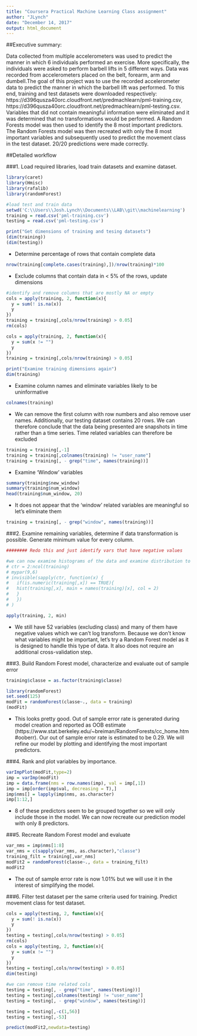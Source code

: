 ---
title: "Coursera Practical Machine Learning Class assignment"
author: "JLynch"
date: "December 14, 2017"
output: html_document
---

##Executive summary: 

Data collected from multiple accelerometers was used to predict the manner in which 6 individuals performed an exercise. More specifically, the individuals were asked to perform barbell lifts in 5 different ways. Data was recorded from accelerometers placed on the belt, forearm, arm and dumbell.The goal of this project was to use the recorded accelerometer data to predict the manner in which the barbell lift was performed. To this end, training and test datasets were downloaded respectively: https://d396qusza40orc.cloudfront.net/predmachlearn/pml-training.csv, https://d396qusza40orc.cloudfront.net/predmachlearn/pml-testing.csv. Variables that did not contain meaningful information were eliminated and it was determined that no transformations would be performed. A Random Forests model was then used to identify the 8 most important predictors. The Random Forests model was then recreated with only the 8 most important variables and subsequently used to predict the movement class in the test dataset. 20/20 predictions were made correctly. 

##Detailed workflow

###1. Load required libraries, load train datasets and examine dataset. 
```{r echo = FALSE, warning=FALSE, message=FALSE}

library(caret)
library(Hmisc)
library(rafalib)
library(randomForest)

#load test and train data
setwd('C:\\Users\\Josh.Lynch\\Documents\\LAB\\git\\machinelearning')
training = read.csv('pml-training.csv')
testing = read.csv('pml-testing.csv')

print("Get dimensions of training and tesing datasets")
(dim(training))
(dim(testing))
```

+ Determine percentage of rows that contain complete data
```{r echo = FALSE}
nrow(training[complete.cases(training),])/nrow(training)*100
```

+ Exclude columns that contain data in < 5% of the rows, update dimensions
```{r echo = FALSE}
#identify and remove columns that are mostly NA or empty
cols = apply(training, 2, function(x){
  y = sum(! is.na(x))
  y
})
training = training[,cols/nrow(training) > 0.05]
rm(cols)

cols = apply(training, 2, function(x){
  y = sum(x != "")
  y
})
training = training[,cols/nrow(training) > 0.05]

print("Examine training dimensions again")
dim(training)
```

+ Examine column names and eliminate variables likely to be uninformative
```{r echo = FALSE}
colnames(training)
```

+ We can remove the first column with row numbers and also remove user names. Additionally, our testing dataset contains 20 rows. We can therefore conclude that the data being presented are snapshots in time rather than a time series. Time related variables can therefore be excluded
```{r echo = FALSE}
training = training[,-1]
training = training[,colnames(training) != "user_name"]
training = training[, - grep("time", names(training))]
```

+ Examine 'Window' variables
```{r echo = FALSE}
summary(training$new_window)
summary(training$num_window)
head(training$num_window, 20)
```

+ It does not appear that the 'window' related variables are meaningful so let's eliminate them 

```{r echo = FALSE}
training = training[, - grep("window", names(training))]

```


###2. Examine remaining variables, determine if data transformation is possible. Generate minimum value for every column.
```{r echo = FALSE}

######## Redo this and just identify vars that have negative values

#we can now examine histograms of the data and examine distribution to determine if we need to transform
# ctr = 2:ncol(training)
# mypar(9,6)
# invisible(sapply(ctr, function(x) {
#   if(is.numeric(training[,x]) == TRUE){
#   hist(training[,x], main = names(training)[x], col = 2)
#   }
#   })
# )

apply(training, 2, min)


```


+ We still have 52 variables (excluding class) and many of them have negative values which we can't log transform. Because we don't know what variables might be important, let's try a Random Forest model as it is designed to handle this type of data. It also does not require an additional cross-validation step. 


###3. Build Random Forest model, characterize and evaluate out of sample error
```{r echo = FALSE}

training$classe = as.factor(training$classe)

library(randomForest)
set.seed(125)
modFit = randomForest(classe~., data = training)
(modFit)
```


+ This looks pretty good. Out of sample error rate is generated during model creation and reported as OOB estimate (https://www.stat.berkeley.edu/~breiman/RandomForests/cc_home.htm#ooberr). Our out of sample error rate is estimated to be 0.29. We will refine our model by plotting and identifying the most important predictors. 

###4. Rank and plot variables by importance.
```{r echo = FALSE}

varImpPlot(modFit,type=2)
imp = varImp(modFit)
imp = data.frame(nms = row.names(imp), val = imp[,1])
imp = imp[order(imp$val, decreasing = T),]
imp$nms[] = lapply(imp$nms, as.character)
imp[1:12,]

```


+ 8 of these predictors seem to be grouped together so we will only include those in the model. We can now recreate our prediction model with only 8 predictors. 

###5. Recreate Random Forest model and evaluate
```{r echo = FALSE}

var_nms = imp$nms[1:8]
var_nms = c(sapply(var_nms, as.character),"classe")
training_filt = training[,var_nms]
modFit2 = randomForest(classe~., data = training_filt)
modFit2

```

+ The out of sample error rate is now 1.01% but we will use it in the interest of simplifying the model. 

###6. Filter test dataset per the same criteria used for training. Predict movement class for test dataset. 
```{r echo = FALSE}

cols = apply(testing, 2, function(x){
  y = sum(! is.na(x))
  y
})
testing = testing[,cols/nrow(testing) > 0.05]
rm(cols)
cols = apply(testing, 2, function(x){
  y = sum(x != "")
  y
})
testing = testing[,cols/nrow(testing) > 0.05]
dim(testing)

#we can remove time related cols
testing = testing[, - grep("time", names(testing))]
testing = testing[,colnames(testing) != "user_name"]
testing = testing[, - grep("window", names(testing))]

testing = testing[,-c(1,56)]
testing = testing[,-53]

predict(modFit2,newdata=testing)

```


